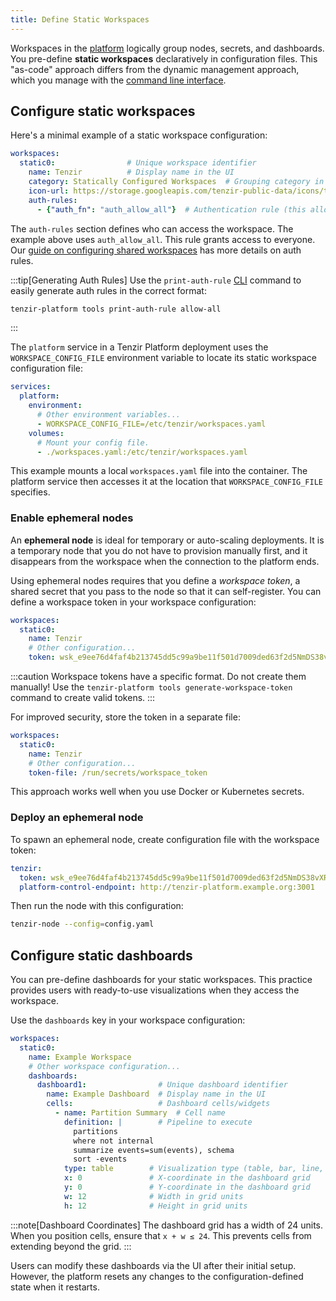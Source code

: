 ```yaml
---
title: Define Static Workspaces
---
```


Workspaces in the [platform](../../../../explanations/architecture/platform)
logically group nodes, secrets, and dashboards. You pre-define **static
workspaces** declaratively in configuration files. This "as-code" approach
differs from the dynamic management approach, which you manage with the [command
line interface](../use-the-platform-cli).

## Configure static workspaces

Here's a minimal example of a static workspace configuration:

```yaml title="workspaces.yaml"
workspaces:
  static0:                # Unique workspace identifier
    name: Tenzir          # Display name in the UI
    category: Statically Configured Workspaces  # Grouping category in the UI
    icon-url: https://storage.googleapis.com/tenzir-public-data/icons/tenzir-logo-square.svg
    auth-rules:
      - {"auth_fn": "auth_allow_all"}  # Authentication rule (this allows everyone)
```

The `auth-rules` section defines who can access the workspace. The example above
uses `auth_allow_all`. This rule grants access to everyone. Our [guide on
configuring shared workspaces](../configure-shared-workspaces) has more details
on auth rules.

:::tip[Generating Auth Rules]
Use the `print-auth-rule` [CLI](../../../../reference/platform-cli) command to
easily generate auth rules in the correct format:

```bash
tenzir-platform tools print-auth-rule allow-all
```
:::

The `platform` service in a Tenzir Platform deployment uses the
`WORKSPACE_CONFIG_FILE` environment variable to locate its static workspace
configuration file:

```yaml title="docker-compose.yaml"
services:
  platform:
    environment:
      # Other environment variables...
      - WORKSPACE_CONFIG_FILE=/etc/tenzir/workspaces.yaml
    volumes:
      # Mount your config file.
      - ./workspaces.yaml:/etc/tenzir/workspaces.yaml
```

This example mounts a local `workspaces.yaml` file into the container. The
platform service then accesses it at the location that
`WORKSPACE_CONFIG_FILE` specifies.

### Enable ephemeral nodes

An **ephemeral node** is ideal for temporary or auto-scaling deployments. It
is a temporary node that you do not have to provision manually first, and
it disappears from the workspace when the connection to the platform ends.

Using ephemeral nodes requires that you define a *workspace token*, a shared
secret that you pass to the node so that it can self-register. You can define a
workspace token in your workspace configuration:

```yaml title="workspaces.yaml"
workspaces:
  static0:
    name: Tenzir
    # Other configuration...
    token: wsk_e9ee76d4faf4b213745dd5c99a9be11f501d7009ded63f2d5NmDS38vXR
```

:::caution
Workspace tokens have a specific format. Do not create them manually!
Use the `tenzir-platform tools generate-workspace-token` command to create
valid tokens.
:::

For improved security, store the token in a separate file:

```yaml title="workspaces.yaml"
workspaces:
  static0:
    name: Tenzir
    # Other configuration...
    token-file: /run/secrets/workspace_token
```

This approach works well when you use Docker or Kubernetes secrets.

### Deploy an ephemeral node

To spawn an ephemeral node, create configuration file with the workspace token:

```yaml title="config.yaml"
tenzir:
  token: wsk_e9ee76d4faf4b213745dd5c99a9be11f501d7009ded63f2d5NmDS38vXR
  platform-control-endpoint: http://tenzir-platform.example.org:3001
```

Then run the node with this configuration:

```bash
tenzir-node --config=config.yaml
```

## Configure static dashboards

You can pre-define dashboards for your static workspaces. This practice
provides users with ready-to-use visualizations when they access the
workspace.

Use the `dashboards` key in your workspace configuration:

```yaml title="workspace.yaml"
workspaces:
  static0:
    name: Example Workspace
    # Other workspace configuration...
    dashboards:
      dashboard1:                # Unique dashboard identifier
        name: Example Dashboard  # Display name in the UI
        cells:                   # Dashboard cells/widgets
          - name: Partition Summary  # Cell name
            definition: |        # Pipeline to execute
              partitions
              where not internal
              summarize events=sum(events), schema
              sort -events
            type: table        # Visualization type (table, bar, line, etc.)
            x: 0               # X-coordinate in the dashboard grid
            y: 0               # Y-coordinate in the dashboard grid
            w: 12              # Width in grid units
            h: 12              # Height in grid units
```

:::note[Dashboard Coordinates]
The dashboard grid has a width of 24 units. When you position cells, ensure
that `x + w ≤ 24`. This prevents cells from extending beyond the grid.
:::

Users can modify these dashboards via the UI after their initial setup.
However, the platform resets any changes to the configuration-defined state
when it restarts.
